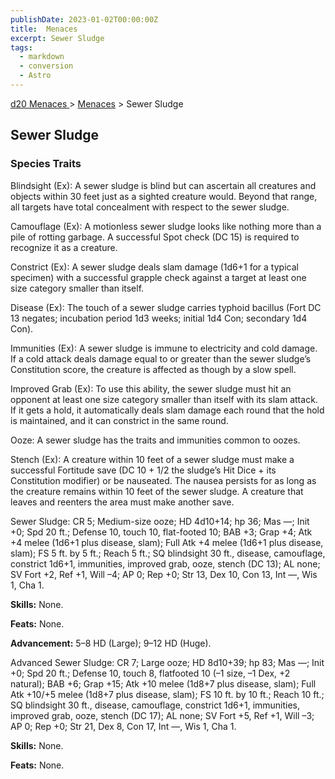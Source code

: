 ```yaml
---
publishDate: 2023-01-02T00:00:00Z
title:  Menaces
excerpt: Sewer Sludge
tags:
  - markdown
  - conversion
  - Astro
---
```


[ d20 Menaces ](/#menacesD20) > [ Menaces](menaces-d20-menaces-index) > Sewer Sludge

##  Sewer Sludge

###  Species Traits

Blindsight (Ex): A sewer sludge is blind but can ascertain all creatures and
objects within 30 feet just as a sighted creature would. Beyond that range,
all targets have total concealment with respect to the sewer sludge.

Camouflage (Ex): A motionless sewer sludge looks like nothing more than a pile
of rotting garbage. A successful Spot check (DC 15) is required to recognize
it as a creature.

Constrict (Ex): A sewer sludge deals slam damage (1d6+1 for a typical
specimen) with a successful grapple check against a target at least one size
category smaller than itself.

Disease (Ex): The touch of a sewer sludge carries typhoid bacillus (Fort DC 13
negates; incubation period 1d3 weeks; initial 1d4 Con; secondary 1d4 Con).

Immunities (Ex): A sewer sludge is immune to electricity and cold damage. If a
cold attack deals damage equal to or greater than the sewer sludge’s
Constitution score, the creature is affected as though by a slow spell.

Improved Grab (Ex): To use this ability, the sewer sludge must hit an opponent
at least one size category smaller than itself with its slam attack. If it
gets a hold, it automatically deals slam damage each round that the hold is
maintained, and it can constrict in the same round.

Ooze: A sewer sludge has the traits and immunities common to oozes.

Stench (Ex): A creature within 10 feet of a sewer sludge must make a
successful Fortitude save (DC 10 + 1/2 the sludge’s Hit Dice + its
Constitution modifier) or be nauseated. The nausea persists for as long as the
creature remains within 10 feet of the sewer sludge. A creature that leaves
and reenters the area must make another save.

Sewer Sludge: CR 5; Medium-size ooze; HD 4d10+14; hp 36; Mas —; Init +0; Spd
20 ft.; Defense 10, touch 10, flat-footed 10; BAB +3; Grap +4; Atk +4 melee
(1d6+1 plus disease, slam); Full Atk +4 melee (1d6+1 plus disease, slam); FS 5
ft. by 5 ft.; Reach 5 ft.; SQ blindsight 30 ft., disease, camouflage,
constrict 1d6+1, immunities, improved grab, ooze, stench (DC 13); AL none; SV
Fort +2, Ref +1, Will –4; AP 0; Rep +0; Str 13, Dex 10, Con 13, Int —, Wis 1,
Cha 1.

**Skills:** None.

**Feats:** None.

**Advancement:** 5–8 HD (Large); 9–12 HD (Huge).

Advanced Sewer Sludge: CR 7; Large ooze; HD 8d10+39; hp 83; Mas —; Init +0;
Spd 20 ft.; Defense 10, touch 8, flatfooted 10 (–1 size, –1 Dex, +2 natural);
BAB +6; Grap +15; Atk +10 melee (1d8+7 plus disease, slam); Full Atk +10/+5
melee (1d8+7 plus disease, slam); FS 10 ft. by 10 ft.; Reach 10 ft.; SQ
blindsight 30 ft., disease, camouflage, constrict 1d6+1, immunities, improved
grab, ooze, stench (DC 17); AL none; SV Fort +5, Ref +1, Will –3; AP 0; Rep
+0; Str 21, Dex 8, Con 17, Int —, Wis 1, Cha 1.

**Skills:** None.

**Feats:** None.

